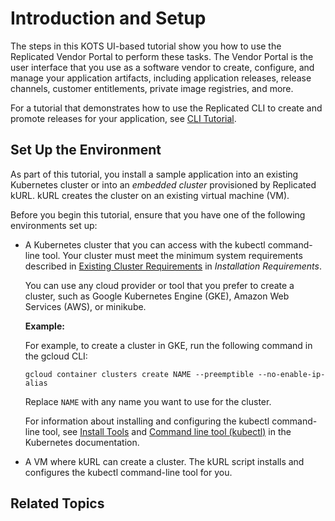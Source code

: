 
# Introduction and Setup

<TutorialIntro/>

The steps in this KOTS UI-based tutorial show you how to use the Replicated Vendor Portal to perform these tasks. The Vendor Portal is the user interface that you use as a software vendor to create, configure, and manage your application artifacts, including application releases, release channels, customer entitlements, private image registries, and more.

For a tutorial that demonstrates how to use the Replicated CLI to create and promote releases for your application, see [CLI Tutorial](tutorial-cli-setup).

<KubernetesTraining/>

## Set Up the Environment

As part of this tutorial, you install a sample application into an existing Kubernetes cluster or into an _embedded cluster_ provisioned by Replicated kURL. kURL creates the cluster on an existing virtual machine (VM).

Before you begin this tutorial, ensure that you have one of the following environments set up:

- A Kubernetes cluster that you can access with the kubectl command-line tool. Your cluster must meet the minimum system requirements described in [Existing Cluster Requirements](/enterprise/installing-general-requirements#existing-cluster-requirements) in _Installation Requirements_.

   You can use any cloud provider or tool that you prefer to create a cluster, such as Google Kubernetes Engine (GKE), Amazon Web Services (AWS), or minikube. 

   **Example:**

    For example, to create a cluster in GKE, run the following command in the gcloud CLI:

    ```
    gcloud container clusters create NAME --preemptible --no-enable-ip-alias
    ```
    Replace `NAME` with any name you want to use for the cluster.

    For information about installing and configuring the kubectl command-line tool, see [Install Tools](https://kubernetes.io/docs/tasks/tools/) and [Command line tool (kubectl)](https://kubernetes.io/docs/reference/kubectl/) in the Kubernetes documentation.


- A VM where kURL can create a cluster. The kURL script installs and configures the kubectl command-line tool for you.

    <VMRequirements/>

## Related Topics

<RelatedTopics/>
